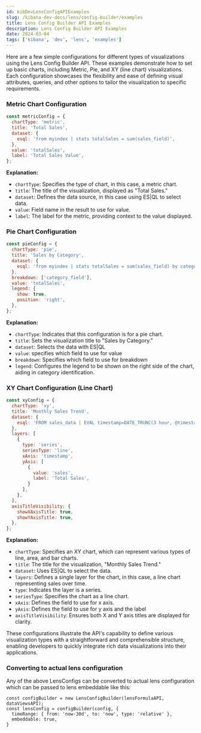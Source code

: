 ```yaml
---
id: kibDevLensConfigAPIExamples
slug: /kibana-dev-docs/lens/config-builder/examples
title: Lens Config Builder API Examples
description: Lens Config Builder API Examples
date: 2024-03-04
tags: ['kibana', 'dev', 'lens', 'examples']
---
```


Here are a few simple configurations for different types of visualizations using the Lens Config Builder API. 
These examples demonstrate how to set up basic charts, including Metric, Pie, and XY (line chart) visualizations. 
Each configuration showcases the flexibility and ease of defining visual attributes, queries, and other options 
to tailor the visualization to specific requirements.

### Metric Chart Configuration

```javascript
const metricConfig = {
  chartType: 'metric',
  title: 'Total Sales',
  dataset: {
    esql: 'from myindex | stats totalSales = sum(sales_field)',
  },
  value: 'totalSales',
  label: 'Total Sales Value',
};
```

**Explanation:**

- `chartType`: Specifies the type of chart, in this case, a metric chart.
- `title`: The title of the visualization, displayed as "Total Sales."
- `dataset`: Defines the data source, in this case using ES|QL to select data.
- `value`: Field name in the result to use for value.
- `label`: The label for the metric, providing context to the value displayed.

### Pie Chart Configuration

```javascript
const pieConfig = {
  chartType: 'pie',
  title: 'Sales by Category',
  dataset: {
    esql: 'from myindex | stats totalSales = sum(sales_field) by category_field | limit 10',
  },
  breakdown: ['category_field'],
  value: 'totalSales',
  legend: {
    show: true,
    position: 'right',
  },
};
```

**Explanation:**

- `chartType`: Indicates that this configuration is for a pie chart.
- `title`: Sets the visualization title to "Sales by Category."
- `dataset`: Selects the data with ES|QL
- `value`: specifies which field to use for value
- `breakdown`: Specifies which field to use for breakdown
- `legend`: Configures the legend to be shown on the right side of the chart, aiding in category identification.

### XY Chart Configuration (Line Chart)

```javascript
const xyConfig = {
  chartType: 'xy',
  title: 'Monthly Sales Trend',
  dataset: {
    esql: 'FROM sales_data | EVAL timestamp=DATE_TRUNC(3 hour, @timestamp) | stats sales = SUM(sales_field) by timestamp',
  },
  layers: [
    {
      type: 'series',
      seriesType: 'line',
      xAxis: 'timestamp',
      yAxis: [
        {
          value: 'sales',
          label: 'Total Sales',
        }
      ],
    },
  ],
  axisTitleVisibility: {
    showXAxisTitle: true,
    showYAxisTitle: true,
  },
};
```

**Explanation:**

- `chartType`: Specifies an XY chart, which can represent various types of line, area, and bar charts.
- `title`: The title for the visualization, "Monthly Sales Trend."
- `dataset`: Uses ES|QL to select the data.
- `layers`: Defines a single layer for the chart, in this case, a line chart representing sales over time.
- `type`: Indicates the layer is a series.
- `seriesType`: Specifies the chart as a line chart.
- `xAxis`: Defines the field to use for x axis.
- `yAxis`: Defines the field to use for y axis and the label
- `axisTitleVisibility`: Ensures both X and Y axis titles are displayed for clarity.

These configurations illustrate the API's capability to define various visualization types with a straightforward and comprehensible structure, enabling developers to quickly integrate rich data visualizations into their applications.


### Converting to actual lens configuration

Any of the above LensConfigs can be converted to actual lens configuration which can be passed to lens embeddable like this:

```
const configBuilder = new LensConfigBuilder(lensFormulaAPI, dataViewsAPI);
const lensConfig = configBuilder(config, { 
  timeRange: { from: 'now-30d', to: 'now', type: 'relative' },
  embeddable: true,
}
```